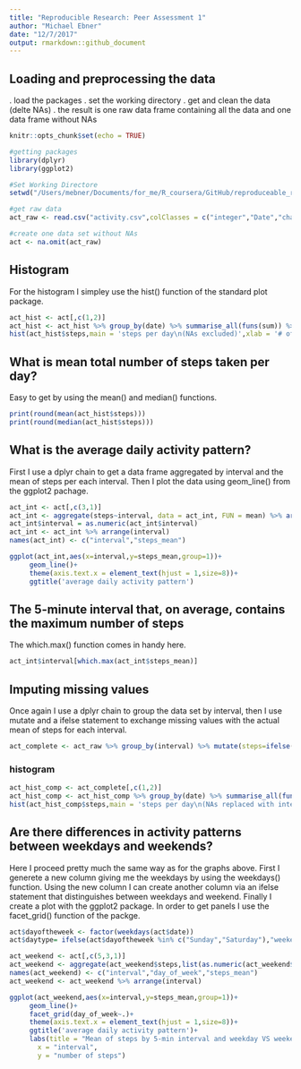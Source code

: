 ```yaml
---
title: "Reproducible Research: Peer Assessment 1"
author: "Michael Ebner"
date: "12/7/2017"
output: rmarkdown::github_document
---
```


## Loading and preprocessing the data

. load the packages
. set the working directory
. get and clean the data (delte NAs)
. the result is one raw data frame containing all the data and one data frame without NAs

```r
knitr::opts_chunk$set(echo = TRUE)

#getting packages
library(dplyr)
library(ggplot2)

#Set Working Directore
setwd("/Users/mebner/Documents/for_me/R_coursera/GitHub/reproduceable_research")

#get raw data
act_raw <- read.csv("activity.csv",colClasses = c("integer","Date","character"))

#create one data set without NAs
act <- na.omit(act_raw)

```


## Histogram

For the histogram I simpley use the hist() function of the standard plot package.

```r

act_hist <- act[,c(1,2)]
act_hist <- act_hist %>% group_by(date) %>% summarise_all(funs(sum)) %>% arrange(as.Date(date))
hist(act_hist$steps,main = 'steps per day\n(NAs excluded)',xlab = '# of steps')
```

## What is mean total number of steps taken per day?

Easy to get by using the mean() and median() functions.

```r
print(round(mean(act_hist$steps)))
print(round(median(act_hist$steps)))
```


## What is the average daily activity pattern?

First I use a dplyr chain to get a data frame aggregated by interval and the mean of steps per each interval.
Then I plot the data using geom_line() from the ggplot2 pachage.

```r
act_int <- act[,c(3,1)]
act_int <- aggregate(steps~interval, data = act_int, FUN = mean) %>% arrange(interval)
act_int$interval = as.numeric(act_int$interval)
act_int <- act_int %>% arrange(interval)
names(act_int) <- c("interval","steps_mean")

ggplot(act_int,aes(x=interval,y=steps_mean,group=1))+
     geom_line()+
     theme(axis.text.x = element_text(hjust = 1,size=8))+
     ggtitle('average daily activity pattern')
```


## The 5-minute interval that, on average, contains the maximum number of steps

The which.max() function comes in handy here.

```r
act_int$interval[which.max(act_int$steps_mean)]
```


## Imputing missing values

Once again I use a dplyr chain to group the data set by interval, then I use mutate and a ifelse statement to exchange missing values with the actual mean of steps for each interval.

```r
act_complete <- act_raw %>% group_by(interval) %>% mutate(steps=ifelse(is.na(steps),median(steps,na.rm=TRUE),steps))
```

### histogram

```r
act_hist_comp <- act_complete[,c(1,2)]
act_hist_comp <- act_hist_comp %>% group_by(date) %>% summarise_all(funs(sum)) %>% arrange(as.Date(date))
hist(act_hist_comp$steps,main = 'steps per day\n(NAs replaced with interval mean)',xlab = '# of steps')
```

## Are there differences in activity patterns between weekdays and weekends?

Here I proceed pretty much the same way as for the graphs above.
First I generete a new column giving me the weekdays by using the weekdays() function.
Using the new column I can create another column via an ifelse statement that distinguishes between weekdays and weekend.
Finally I create a plot with the ggplot2 package. In order to get panels I use the facet_grid() function of the packge.

```r

act$dayoftheweek <- factor(weekdays(act$date))
act$daytype= ifelse(act$dayoftheweek %in% c("Sunday","Saturday"),"weekend","weekday")

act_weekend <- act[,c(5,3,1)]
act_weekend <- aggregate(act_weekend$steps,list(as.numeric(act_weekend$interval),act_weekend$daytype),FUN="mean")
names(act_weekend) <- c("interval","day_of_week","steps_mean")
act_weekend <- act_weekend %>% arrange(interval)

ggplot(act_weekend,aes(x=interval,y=steps_mean,group=1))+
     geom_line()+
     facet_grid(day_of_week~.)+
     theme(axis.text.x = element_text(hjust = 1,size=8))+
     ggtitle('average daily activity pattern')+
     labs(title = "Mean of steps by 5-min interval and weekday VS weekend",
       x = "interval",
       y = "number of steps")
```



